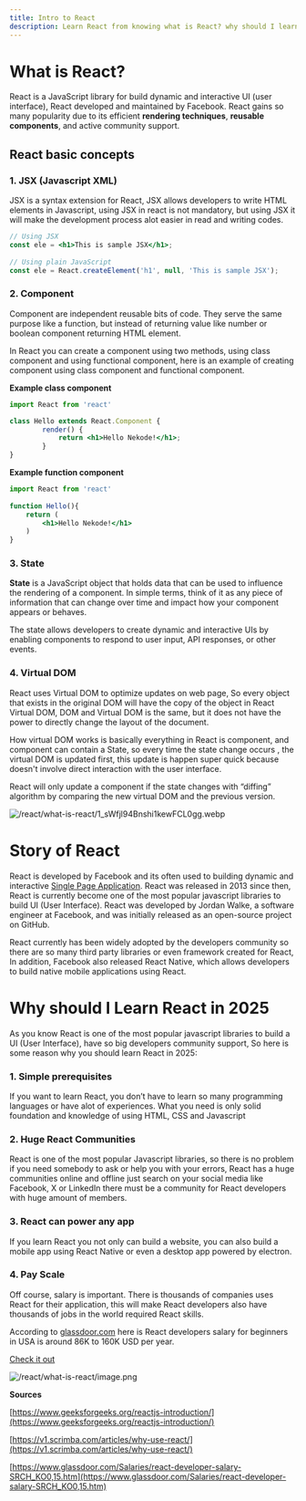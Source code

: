 ```yaml
---
title: Intro to React
description: Learn React from knowing what is React? why should I learn React? and How the story of React was created
---
```

# What is React?

React is a JavaScript library for build dynamic and interactive UI (user interface), React developed and maintained by Facebook. React gains so many popularity due to its efficient **rendering techniques**, **reusable components**, and active community support.

## React basic concepts

### 1. JSX (Javascript XML)

JSX is a syntax extension for React, JSX allows developers to write HTML elements in Javascript, using JSX in react is not mandatory, but using JSX it will make the development process alot easier in read and writing codes.

```jsx
// Using JSX
const ele = <h1>This is sample JSX</h1>;
 
// Using plain JavaScript
const ele = React.createElement('h1', null, 'This is sample JSX');
```

### 2. Component

Component are independent reusable bits of code. They serve the same purpose like a function, but instead of returning value like number or boolean component returning HTML element.

In React you can create a component using two methods, using class component and using functional component, here is an example of creating component using class component and functional component.

**Example class component**

```jsx
import React from 'react'

class Hello extends React.Component {  
		render() {
		    return <h1>Hello Nekode!</h1>;  
		}
}
```

**Example function component**

```jsx
import React from 'react'
 
function Hello(){
	return (
		<h1>Hello Nekode!</h1>
	)
}
```

### 3. State

**State** is a JavaScript object that holds data that can be used to influence the rendering of a component. In simple terms, think of it as any piece of information that can change over time and impact how your component appears or behaves. 

The state allows developers to create dynamic and interactive UIs by enabling components to respond to user input, API responses, or other events.

### 4. Virtual DOM

React uses Virtual DOM to optimize updates on web page, So every object that exists in the original DOM will have the copy of the object in React Virtual DOM, DOM and Virtual DOM is the same, but it does not have the power to directly change the layout of the document.

How virtual DOM works is basically everything in React is component, and component can contain a State, so every time the state change occurs , the virtual DOM is updated first, this update is happen super quick because doesn't involve direct interaction with the user interface. 

React will only update a component if the state changes with “diffing” algorithm by comparing the new virtual DOM and the previous version. 

![/react/what-is-react/1_sWfjl94Bnshi1kewFCL0gg.webp](/react/what-is-react/1_sWfjl94Bnshi1kewFCL0gg.webp)

# Story of React

React is developed by Facebook and its often used to building dynamic and interactive [Single Page Application](https://developer.mozilla.org/en-US/docs/Glossary/SPA). React was released in 2013 since then, React is currently become one of the most popular javascript libraries to build UI (User Interface). React was developed by Jordan Walke, a software engineer at Facebook, and was initially released as an open-source project on GitHub. 

React currently has been widely adopted by the developers community so there are so many third party libraries or even framework created for React, In addition, Facebook also released React Native, which allows developers to build native mobile applications using React.

# Why should I Learn React in 2025

As you know React is one of the most popular javascript libraries to build a UI (User Interface), have so big developers community  support, So here is some reason why you should learn React in 2025:

### 1. Simple prerequisites

If you want to learn React, you don’t have to learn so many programming languages or have alot of experiences. What you need is only solid foundation and knowledge of using HTML, CSS and Javascript

### 2. Huge React Communities

React is one of the most popular Javascript libraries, so there is no problem if you need somebody to ask or help you with  your errors, React has a huge communities online and offline just search on your social media like Facebook, X or LinkedIn there must be a community for React developers with huge amount of members.

### 3. React can power any app

If you learn React you not only can build a website, you can also build a mobile app using React Native or even a desktop app powered by electron.

### 4. Pay Scale

Off course, salary is important. There is thousands of companies uses React for their application, this will make React developers also have thousands of jobs in the world required React skills.

According to [glassdoor.com](http://glassdoor.com) here is React developers salary for beginners in USA is around  86K to 160K USD per year.

[Check it out](https://www.glassdoor.com/Salaries/react-developer-salary-SRCH_KO0,15.htm)

 

![/react/what-is-react/image.png](/react/what-is-react/image.png)

**Sources**

[https://www.geeksforgeeks.org/reactjs-introduction/](https://www.geeksforgeeks.org/reactjs-introduction/)

[https://v1.scrimba.com/articles/why-use-react/](https://v1.scrimba.com/articles/why-use-react/)

[https://www.glassdoor.com/Salaries/react-developer-salary-SRCH_KO0,15.htm](https://www.glassdoor.com/Salaries/react-developer-salary-SRCH_KO0,15.htm)